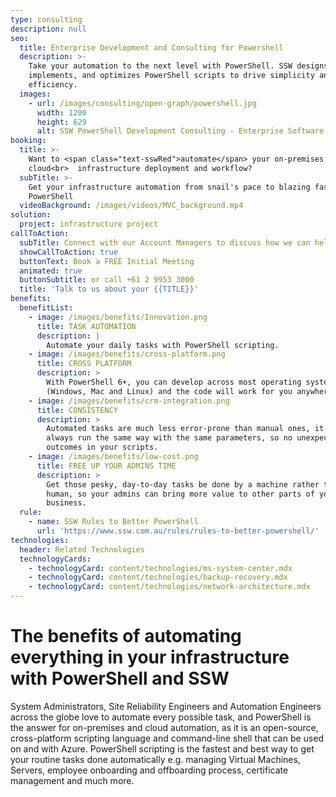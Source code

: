 ```yaml
---
type: consulting
description: null
seo:
  title: Enterprise Development and Consulting for Powershell
  description: >-
    Take your automation to the next level with PowerShell. SSW designs,
    implements, and optimizes PowerShell scripts to drive simplicity and
    efficiency.
  images:
    - url: /images/consulting/open-graph/powershell.jpg
      width: 1200
      height: 629
      alt: SSW PowerShell Development Consulting - Enterprise Software Development
booking:
  title: >-
    Want to <span class="text-sswRed">automate</span> your on-premises or
    cloud<br>  infrastructure deployment and workflow?
  subTitle: >-
    Get your infrastructure automation from snail's pace to blazing fast with 
    PowerShell
  videoBackground: /images/videos/MVC_background.mp4
solution:
  project: infrastructure project
callToAction:
  subTitle: Connect with our Account Managers to discuss how we can help.
  showCallToAction: true
  buttonText: Book a FREE Initial Meeting
  animated: true
  buttonSubtitle: or call +61 2 9953 3000
  title: 'Talk to us about your {{TITLE}}'
benefits:
  benefitList:
    - image: /images/benefits/Innovation.png
      title: TASK AUTOMATION
      description: |
        Automate your daily tasks with PowerShell scripting.
    - image: /images/benefits/cross-platform.png
      title: CROSS PLATFORM
      description: >
        With PowerShell 6+, you can develop across most operating systems 
        (Windows, Mac and Linux) and the code will work for you anywhere.
    - image: /images/benefits/crm-integration.png
      title: CONSISTENCY
      description: >
        Automated tasks are much less error-prone than manual ones, it will 
        always run the same way with the same parameters, so no unexpected 
        outcomes in your scripts.
    - image: /images/benefits/low-cost.png
      title: FREE UP YOUR ADMINS TIME
      description: >
        Get those pesky, day-to-day tasks be done by a machine rather than a 
        human, so your admins can bring more value to other parts of your 
        business.
  rule:
    - name: SSW Rules to Better PowerShell
      url: 'https://www.ssw.com.au/rules/rules-to-better-powershell/'
technologies:
  header: Related Technologies
  technologyCards:
    - technologyCard: content/technologies/ms-system-center.mdx
    - technologyCard: content/technologies/backup-recovery.mdx
    - technologyCard: content/technologies/network-architecture.mdx
---
```


# The benefits of automating everything in your infrastructure with PowerShell and SSW

System Administrators, Site Reliability Engineers and Automation Engineers
across the globe love to automate every possible task, and PowerShell is the
answer for on-premises and cloud automation, as it is an open-source,
cross-platform scripting language and command-line shell that can be used on and
with Azure. PowerShell scripting is the fastest and best way to get your routine
tasks done automatically e.g. managing Virtual Machines, Servers, employee
onboarding and offboarding process, certificate management and much more.
